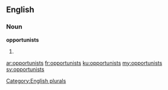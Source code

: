 ==English==

===Noun===
'''opportunists'''

# {{plural of|opportunist}}

[[Category:English plurals]]

[[ar:opportunists]]
[[fr:opportunists]]
[[ku:opportunists]]
[[my:opportunists]]
[[sv:opportunists]]